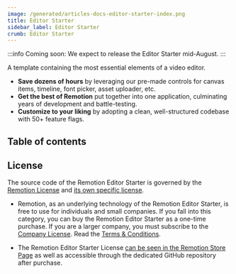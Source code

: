```yaml
---
image: /generated/articles-docs-editor-starter-index.png
title: Editor Starter
sidebar_label: Editor Starter
crumb: Editor Starter
---
```


:::info
Coming soon: We expect to release the Editor Starter mid-August.
:::

A template containing the most essential elements of a video editor.

- **Save dozens of hours** by leveraging our pre-made controls for canvas items, timeline, font picker, asset uploader, etc.
- **Get the best of Remotion** put together into one application, culminating years of development and battle-testing.
- **Customize to your liking** by adopting a clean, well-structured codebase with 50+ feature flags.


## Table of contents

<TableOfContents />

## License

The source code of the Remotion Editor Starter is governed by the [Remotion License](https://github.com/remotion-dev/remotion/blob/main/LICENSE.md) and [its own specific license](https://github.com/remotion-dev/editor-starter/blob/main/LICENSE.md).

- Remotion, as an underlying technology of the Remotion Editor Starter, is free to use for individuals and small companies. If you fall into this category, you can buy the Remotion Editor Starter as a one-time purchase. If you are a larger company, you must subscribe to the [Company License](https://www.remotion.pro/license). Read the [Terms & Conditions](https://www.remotion.pro/terms).

- The Remotion Editor Starter License [can be seen in the Remotion Store Page](https://www.remotion.pro/editor-starter) as well as accessible through the dedicated GitHub repository after purchase.
